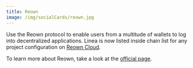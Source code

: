 ```yaml
---
title: Reown
image: /img/socialCards/reown.jpg
---
```


Use the Reown protocol to enable users from a multitude of wallets to log into decentralized 
applications. Linea is now listed inside chain list for any project configuration on 
[Reown Cloud](https://cloud.reown.com/).

To learn more about Reown, take a look at the [official page](https://reown.com/).
